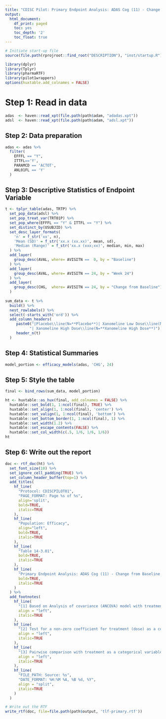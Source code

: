```yaml
---
title: "CDISC Pilot: Primary Endpoint Analysis: ADAS Cog (11) - Change from Baseline to Week 24 - LOCF"
output:
  html_document:
    df_print: paged
    toc: yes
    toc_depth: '2'
    toc_float: true
---
```


```r
# Initiate start-up file
source(file.path(rprojroot::find_root("DESCRIPTION"), "inst/startup.R"))
```

```r
library(dplyr)
library(Tplyr)
library(pharmaRTF)
library(pilot1wrappers)
options(huxtable.add_colnames = FALSE)
```

# Step 1: Read in data

```r
adas  <- haven::read_xpt(file.path(path$adam, "adadas.xpt")) 
adsl  <- haven::read_xpt(file.path(path$adam, "adsl.xpt")) 
```

## Step 2: Data preparation
```r
adas <- adas %>%
  filter(
    EFFFL == "Y",
    ITTFL=='Y',
    PARAMCD == 'ACTOT',
    ANL01FL == 'Y'
  )
```

## Step 3: Descriptive Statistics of Endpoint Variable
```r
t <- tplyr_table(adas, TRTP) %>% 
  set_pop_data(adsl) %>% 
  set_pop_treat_var(TRT01P) %>% 
  set_pop_where(EFFFL == "Y" & ITTFL == "Y") %>% 
  set_distinct_by(USUBJID) %>% 
  set_desc_layer_formats(
    'n' = f_str('xx', n),
    'Mean (SD)' = f_str('xx.x (xx.xx)', mean, sd),
    'Median (Range)' = f_str('xx.x (xxx;xx)', median, min, max)
  ) %>% 
  add_layer(
    group_desc(AVAL, where= AVISITN ==  0, by = "Baseline")
  ) %>% 
  add_layer(
    group_desc(AVAL, where= AVISITN == 24, by = "Week 24")
  ) %>% 
  add_layer(
    group_desc(CHG,  where= AVISITN == 24, by = "Change from Baseline")
  )
  
sum_data <- t %>% 
  build() %>% 
  nest_rowlabels() %>% 
  select(-starts_with('ord')) %>% 
  add_column_headers(
     paste0("|Placebo\\line(N=**Placebo**)| Xanomeline Low Dose\\line(N=**Xanomeline Low Dose**) ", 
           "| Xanomeline High Dose\\line(N=**Xanomeline High Dose**)"),
     header_n(t)
  )
```
 
## Step 4: Statistical Summaries 

```r
model_portion <- efficacy_models(adas, 'CHG', 24)
```

## Step 5: Style the table

```r
final <- bind_rows(sum_data, model_portion)

ht <- huxtable::as_hux(final, add_colnames = FALSE) %>%
  huxtable::set_bold(1, 1:ncol(final), TRUE) %>%
  huxtable::set_align(1, 1:ncol(final), 'center') %>%
  huxtable::set_valign(1, 1:ncol(final), 'bottom') %>%
  huxtable::set_bottom_border(1, 1:ncol(final), 1) %>%
  huxtable::set_width(1.2) %>%
  huxtable::set_escape_contents(FALSE) %>%
  huxtable::set_col_width(c(.5, 1/6, 1/6, 1/6))
ht
```

## Step 6: Write out the report

```r
doc <- rtf_doc(ht) %>% 
  set_font_size(10) %>%
  set_ignore_cell_padding(TRUE) %>%
  set_column_header_buffer(top=1) %>% 
  add_titles(
    hf_line(
      "Protocol: CDISCPILOT01",
      "PAGE_FORMAT: Page %s of %s",
      align='split',
      bold=TRUE,
      italic=TRUE
    ),
    hf_line(
      "Population: Efficacy",
      align="left",
      bold=TRUE,
      italic=TRUE
    ),
    hf_line(
      "Table 14-3.01",
      bold=TRUE,
      italic=TRUE
    ),
    hf_line(
      "Primary Endpoint Analysis: ADAS Cog (11) - Change from Baseline to Week 24 - LOCF",
      bold=TRUE,
      italic=TRUE
    )
  ) %>% 
  add_footnotes(
    hf_line(
      "[1] Based on Analysis of covariance (ANCOVA) model with treatment and site group as factors and baseline value as a covariate.",
      align = "left",
      italic=TRUE
    ),
    hf_line(
      "[2] Test for a non-zero coefficient for treatment (dose) as a continuous variable",
      align = "left",
      italic=TRUE
    ),
    hf_line(
      "[3] Pairwise comparison with treatment as a categorical variable: p-values without adjustment for multiple comparisons.",
      align = "left",
      italic=TRUE
    ),
    hf_line(
      "FILE_PATH: Source: %s",
      "DATE_FORMAT: %H:%M %A, %B %d, %Y",
      align = "split",
      italic=TRUE
    )
  )

# Write out the RTF
write_rtf(doc, file=file.path(path$output, 'tlf-primary.rtf'))
```


